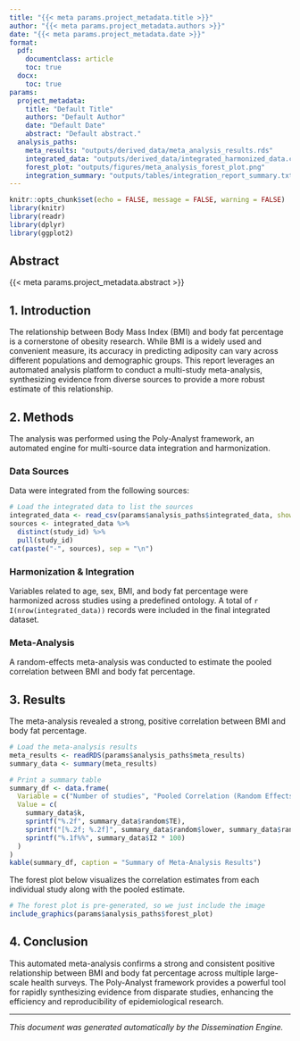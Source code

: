 ```yaml
---
title: "{{< meta params.project_metadata.title >}}"
author: "{{< meta params.project_metadata.authors >}}"
date: "{{< meta params.project_metadata.date >}}"
format:
  pdf:
    documentclass: article
    toc: true
  docx:
    toc: true
params:
  project_metadata:
    title: "Default Title"
    authors: "Default Author"
    date: "Default Date"
    abstract: "Default abstract."
  analysis_paths:
    meta_results: "outputs/derived_data/meta_analysis_results.rds"
    integrated_data: "outputs/derived_data/integrated_harmonized_data.csv"
    forest_plot: "outputs/figures/meta_analysis_forest_plot.png"
    integration_summary: "outputs/tables/integration_report_summary.txt"
---
```


```r
knitr::opts_chunk$set(echo = FALSE, message = FALSE, warning = FALSE)
library(knitr)
library(readr)
library(dplyr)
library(ggplot2)
```

## Abstract

{{< meta params.project_metadata.abstract >}}

## 1. Introduction

The relationship between Body Mass Index (BMI) and body fat percentage is a cornerstone of obesity research. While BMI is a widely used and convenient measure, its accuracy in predicting adiposity can vary across different populations and demographic groups. This report leverages an automated analysis platform to conduct a multi-study meta-analysis, synthesizing evidence from diverse sources to provide a more robust estimate of this relationship.

## 2. Methods

The analysis was performed using the Poly-Analyst framework, an automated engine for multi-source data integration and harmonization.

### Data Sources

Data were integrated from the following sources:

```r
# Load the integrated data to list the sources
integrated_data <- read_csv(params$analysis_paths$integrated_data, show_col_types = FALSE)
sources <- integrated_data %>%
  distinct(study_id) %>%
  pull(study_id)
cat(paste("-", sources), sep = "\n")
```

### Harmonization & Integration

Variables related to age, sex, BMI, and body fat percentage were harmonized across studies using a predefined ontology. A total of `r I(nrow(integrated_data))` records were included in the final integrated dataset.

### Meta-Analysis

A random-effects meta-analysis was conducted to estimate the pooled correlation between BMI and body fat percentage.

## 3. Results

The meta-analysis revealed a strong, positive correlation between BMI and body fat percentage.

```r
# Load the meta-analysis results
meta_results <- readRDS(params$analysis_paths$meta_results)
summary_data <- summary(meta_results)

# Print a summary table
summary_df <- data.frame(
  Variable = c("Number of studies", "Pooled Correlation (Random Effects)", "95% CI", "I^2 (heterogeneity)"),
  Value = c(
    summary_data$k,
    sprintf("%.2f", summary_data$random$TE),
    sprintf("[%.2f; %.2f]", summary_data$random$lower, summary_data$random$upper),
    sprintf("%.1f%%", summary_data$I2 * 100)
  )
)
kable(summary_df, caption = "Summary of Meta-Analysis Results")
```

The forest plot below visualizes the correlation estimates from each individual study along with the pooled estimate.

```r
# The forest plot is pre-generated, so we just include the image
include_graphics(params$analysis_paths$forest_plot)
```

## 4. Conclusion

This automated meta-analysis confirms a strong and consistent positive relationship between BMI and body fat percentage across multiple large-scale health surveys. The Poly-Analyst framework provides a powerful tool for rapidly synthesizing evidence from disparate studies, enhancing the efficiency and reproducibility of epidemiological research.

---
*This document was generated automatically by the Dissemination Engine.*




